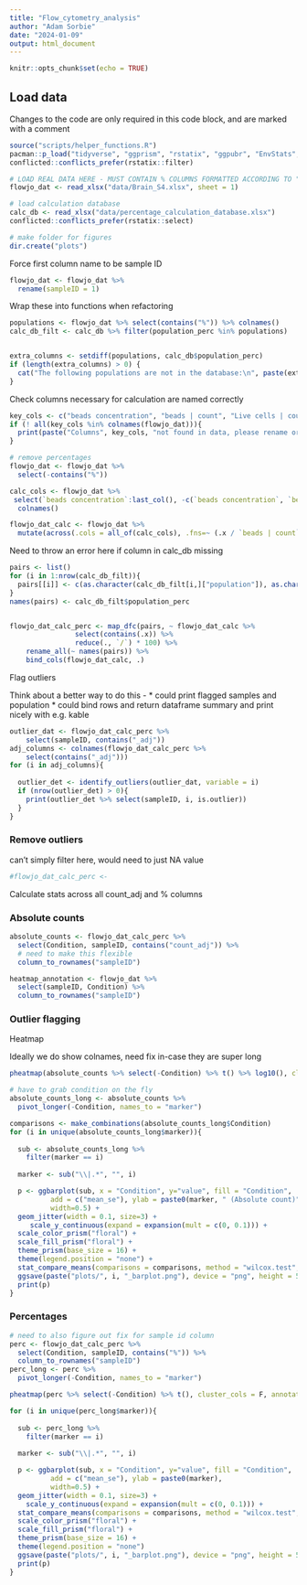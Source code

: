 ---
title: "Flow_cytometry_analysis"
author: "Adam Sorbie"
date: "2024-01-09"
output: html_document
---

```{r setup, include=FALSE}
knitr::opts_chunk$set(echo = TRUE)
```

## Load data

Changes to the code are only required in this code block, and are marked
with a comment


```{r}
source("scripts/helper_functions.R")
pacman::p_load("tidyverse", "ggprism", "rstatix", "ggpubr", "EnvStats", "janitor", "readxl", "pheatmap")
conflicted::conflicts_prefer(rstatix::filter)

# LOAD REAL DATA HERE - MUST CONTAIN % COLUMNS FORMATTED ACCORDING TO "percentage_calculation_database.xlsx" FILE
flowjo_dat <- read_xlsx("data/Brain_S4.xlsx", sheet = 1)

# load calculation database 
calc_db <- read_xlsx("data/percentage_calculation_database.xlsx")
conflicted::conflicts_prefer(rstatix::select)

# make folder for figures
dir.create("plots")
```

Force first column name to be sample ID

```{r}
flowjo_dat <- flowjo_dat %>% 
  rename(sampleID = 1)
```

Wrap these into functions when refactoring


```{r}
populations <- flowjo_dat %>% select(contains("%")) %>% colnames()
calc_db_filt <- calc_db %>% filter(population_perc %in% populations)


extra_columns <- setdiff(populations, calc_db$population_perc)
if (length(extra_columns) > 0) {
  cat("The following populations are not in the database:\n", paste(extra_columns, collapse = ", "), "\n")
}

```

Check columns necessary for calculation are named correctly 

```{r}
key_cols <- c("beads concentration", "beads | count", "Live cells | count")
if (! all(key_cols %in% colnames(flowjo_dat))){
  print(paste("Columns", key_cols, "not found in data, please rename or add these columns to dataframe"))
}
```


```{r}
# remove percentages
flowjo_dat <- flowjo_dat %>% 
  select(-contains("%"))

calc_cols <- flowjo_dat %>% 
 select(`beads concentration`:last_col(), -c(`beads concentration`, `beads | count`)) %>% 
  colnames()
```

```{r}
flowjo_dat_calc <- flowjo_dat %>% 
  mutate(across(.cols = all_of(calc_cols), .fns=~ (.x / `beads | count`) * `beads concentration`, .names = "{.col}_adj")) 
```

Need to throw an error here if column in calc_db missing 
```{r}
pairs <- list()
for (i in 1:nrow(calc_db_filt)){
  pairs[[i]] <- c(as.character(calc_db_filt[i,]["population"]), as.character(calc_db_filt[i,]["parent"]))
}
names(pairs) <- calc_db_filt$population_perc


flowjo_dat_calc_perc <- map_dfc(pairs, ~ flowjo_dat_calc %>% 
                select(contains(.x)) %>% 
                reduce(., `/`) * 100) %>%
    rename_all(~ names(pairs)) %>%
    bind_cols(flowjo_dat_calc, .)
```

Flag outliers

Think about a better way to do this - 
* could print flagged samples and population
* could bind rows and return dataframe summary and print nicely with e.g. kable 

```{r}
outlier_dat <- flowjo_dat_calc_perc %>% 
    select(sampleID, contains("_adj"))
adj_columns <- colnames(flowjo_dat_calc_perc %>% 
    select(contains("_adj")))
for (i in adj_columns){
  
  outlier_det <- identify_outliers(outlier_dat, variable = i)
  if (nrow(outlier_det) > 0){
    print(outlier_det %>% select(sampleID, i, is.outlier))
  }
}
```
### Remove outliers 

can't simply filter here, would need to just NA value 
```{r}
#flowjo_dat_calc_perc <- 
```


Calculate stats across all count_adj and % columns


### Absolute counts 

```{r}
absolute_counts <- flowjo_dat_calc_perc %>% 
  select(Condition, sampleID, contains("count_adj")) %>% 
  # need to make this flexible
  column_to_rownames("sampleID")

heatmap_annotation <- flowjo_dat %>% 
  select(sampleID, Condition) %>% 
  column_to_rownames("sampleID")
```

### Outlier flagging

Heatmap 

Ideally we do show colnames, need fix in-case they are super long
```{r, fig.height=10, fig.width=12}
pheatmap(absolute_counts %>% select(-Condition) %>% t() %>% log10(), cluster_cols = F, annotation_col = heatmap_annotation)
```

```{r, fig.height=6.5, fig.width=5.5}
# have to grab condition on the fly 
absolute_counts_long <- absolute_counts %>% 
  pivot_longer(-Condition, names_to = "marker")

comparisons <- make_combinations(absolute_counts_long$Condition)
for (i in unique(absolute_counts_long$marker)){
  
  sub <- absolute_counts_long %>% 
    filter(marker == i)
  
  marker <- sub("\\|.*", "", i)

  p <- ggbarplot(sub, x = "Condition", y="value", fill = "Condition", 
          add = c("mean_se"), ylab = paste0(marker, " (Absolute count)"),
          width=0.5) +
  geom_jitter(width = 0.1, size=3) + 
     scale_y_continuous(expand = expansion(mult = c(0, 0.1))) + 
  scale_color_prism("floral") +
  scale_fill_prism("floral") +
  theme_prism(base_size = 16) +
  theme(legend.position = "none") +
  stat_compare_means(comparisons = comparisons, method = "wilcox.test", label = "p.format") 
  ggsave(paste("plots/", i, "_barplot.png"), device = "png", height = 5, width = 4, dpi=300)
  print(p)
}
```

### Percentages

```{r}
# need to also figure out fix for sample id column
perc <- flowjo_dat_calc_perc %>% 
  select(Condition, sampleID, contains("%")) %>% 
  column_to_rownames("sampleID")
perc_long <- perc %>% 
  pivot_longer(-Condition, names_to = "marker")
```


```{r, fig.height=10, fig.width=12}
pheatmap(perc %>% select(-Condition) %>% t(), cluster_cols = F, annotation_col = heatmap_annotation)
```


```{r, fig.height=6.5, fig.width=5.5}
for (i in unique(perc_long$marker)){
  
  sub <- perc_long %>% 
    filter(marker == i)
  
  marker <- sub("\\|.*", "", i)

  p <- ggbarplot(sub, x = "Condition", y="value", fill = "Condition", 
          add = c("mean_se"), ylab = paste0(marker),
          width=0.5) +
  geom_jitter(width = 0.1, size=3) + 
    scale_y_continuous(expand = expansion(mult = c(0, 0.1))) + 
  stat_compare_means(comparisons = comparisons, method = "wilcox.test", label = "p.format") + 
  scale_color_prism("floral") + 
  scale_fill_prism("floral") + 
  theme_prism(base_size = 16) + 
  theme(legend.position = "none")
  ggsave(paste("plots/", i, "_barplot.png"), device = "png", height = 5, width = 4, dpi=300)
  print(p)
}

  
```